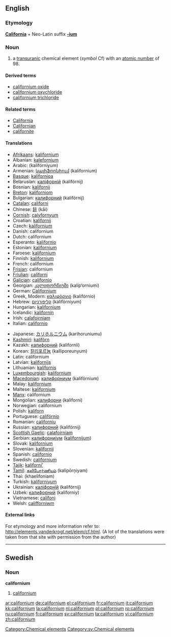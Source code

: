 {{see|Californium}}
==English==
{{elements|Cf|berkelium|Bk|einsteinium|Es}}

===Etymology===
'''[[California]]''' + Neo-Latin suffix '''[[-ium]]'''

===Noun===
{{en-noun|-}}
{{wikipedia}}

# a [[transuranic]] chemical element (''symbol'' Cf) with an [[atomic number]] of 98.

====Derived terms====
* [[californium oxide]]
* [[californium oxychloride]]
* [[californium trichloride]]

====Related terms====
* [[California]]
* [[Californian]]
* [[californite]]

====Translations====
{{top}}
* [[Afrikaans]]: [[kalifornium]]
* Albanian: [[kalefornium]]
* Arabic: {{ARchar|[[كاليفورنيوم]]}} (kalifórniyum) {{m}}
* Armenian: [[կալիֆորնիում]] (kalifornium)
* [[Basque]]: [[kalifornioa]]
* Belarusian: [[калiфорнiй]] (kalifórnij) {{m}}
* Bosnian: [[kalifornij]]
* [[Breton]]: [[kaliforniom]]
* Bulgarian: [[калифорний]] (kalifórnij) {{m}}
* [[Catalan]]: [[californi]]
* Chinese: [[鉲]] (kāi)
* [[Cornish]]: [[calyfornyum]]
* Croatian: [[kalifornij]]
* Czech: [[kalifornium]]
* Danish: californium
* Dutch: californium {{n}}
* Esperanto: [[kalifornio]]
* Estonian: [[kalifornium]]
* Faroese: [[kalifornium]]
* Finnish: [[kalifornium]]
* French: californium {{m}}
* [[Frisian]]: californium
* [[Friulian]]: [[californi]]
* [[Galician]]: [[californio]]
* Georgian: [[კალიფორნიუმი]] (kalip‘orniumi)
* German: [[Californium]] {{n}}
* Greek, Modern: [[καλιφόρνιο]] (kalifórnio) {{n}}
* Hebrew: [[קליפורניום]] (kalifórniyum)
* Hungarian: [[kalifornium]]
* Icelandic: [[kalifornín]]
* Irish: [[calafoirniam]]
* Italian: [[californio]] {{m}}
{{mid}}
* Japanese: [[カリホルニウム]] (karihoruniumu)
* [[Kashmiri]]: [[kalifòrn]]
* Kazakh: [[калифорний]] (kalifornii)
* Korean: [[칼리포르늄]] (kalliporeunyum)
* Latin: californium
* Latvian: [[kalifornijs]]
* Lithuanian: [[kalifornis]]
* [[Luxembourgish]]: [[kalifornium]]
* [[Macedonian]]: [[калифорниум]] (kalifórnium) {{m}}
* Malay: [[kalifornium]]
* Maltese: [[kalifornjum]]
* [[Manx]]: californium
* Mongolian: [[калифорни]] (kaliforni)
* Norwegian: californium
* Polish: [[kaliforn]] {{m}}
* Portuguese: [[califórnio]] {{m}}
* Romanian: [[californiu]] {{n}}
* Russian: [[калифорний]] (kalifórnij) {{m}}
* [[Scottish Gaelic]]: [[calafoirniam]]
* Serbian: [[калифорниjум]] ([[kalifornijum]]) {{m}}
* Slovak: [[kalifornium]]
* Slovenian: [[kalifornij]]
* Spanish: [[californio]] {{m}}
* Swedish: [[#Swedish|californium]] {{n}}
* [[Tajik]]: [[kaliforni']]
* [[Tamil]]: [[கலிபோர்ணியம்]] (kalipōrņiyam)
* Thai: {{THchar|[[แคลิฟอร์เนียม]]}} (khaelifoniam)
* Turkish: [[kaliforniyum]]
* Ukrainian: [[калiфорнiй]] (kalifórnij) {{m}}
* Uzbek: [[калифорний]] (kaliforniy)
* Vietnamese: [[califoni]]
* Welsh: [[califforniwm]]
{{bottom}}

====External links====
For etymology and more information refer to:
[http://elements.vanderkrogt.net/elem/cf.html http://elements.vanderkrogt.net/elem/cf.html].
(A lot of the translations were taken from that site with permission from the author)

[[Category:Chemical elements]]

----

==Swedish==

===Noun===
{{sv-noun-unc-irreg-n|2=californiumet}}
'''californium''' {{n}}

# [[#English|californium]]

[[Category:sv:Chemical elements]]

[[ar:californium]]
[[de:californium]]
[[el:californium]]
[[fr:californium]]
[[it:californium]]
[[kk:californium]]
[[la:californium]]
[[nl:californium]]
[[pl:californium]]
[[ro:californium]]
[[ru:californium]]
[[fi:californium]]
[[sv:californium]]
[[ta:californium]]
[[vi:californium]]
[[zh:californium]]